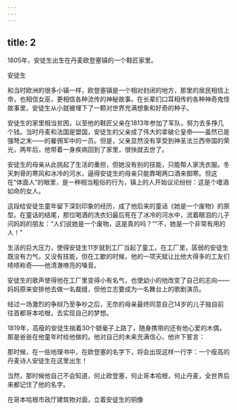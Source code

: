 ```yaml
---
---
---
```

title: 2
---



1805年，安徒生出生在丹麦欧登塞镇的一个鞋匠家里。

安徒生



和当时欧洲的很多小镇一样，欧登塞镇是一个相对封闭的地方，那里的居民相信上帝，也相信女巫，更相信各种流传的神秘故事。在长辈们口耳相传的各种神奇鬼怪故事里，安徒生从小就被埋下了一颗对世界充满想象和好奇的种子。

安徒生的家里相当贫困，以至他的鞋匠父亲在1813年参加了军队，努力去多挣几个钱。当时丹麦和法国是盟国，安徒生的父亲成了伟大的拿破仑皇帝——虽然已是强弩之末——的雇佣军中的一员。但是，父亲显然没有享受到神圣法兰西帝国的荣光，两年后，他带着一身疾病回到了家里，很快就去世了。

安徒生的母亲从此挑起了生活的重担，但她没有别的技能，只能帮人家洗衣服。冬天刺骨的寒风和冰冷的河水，逼得安徒生的母亲只能靠喝两口酒来御寒。但这在“体面人”的眼里，是一种相当粗俗的行为，镇上的人开始议论纷纷：这是个嗜酒如命的女人。

这段给安徒生童年留下深刻印象的经历，成了他后来的童话《她是一个废物》的原型。在童话的结尾，那位喝酒的洗衣妇最后死在了冰冷的河水中，流着眼泪的儿子问妈妈的朋友：“人们说她是一个废物，这是真的吗？”“不，她是一个非常有用的人！”

生活的巨大压力，使得安徒生11岁就到工厂当起了童工。在工厂里，孱弱的安徒生既没有力气，又没有技能，但在工歇的时候，他的一项天赋让比他大得多的工友们啧啧称奇——他清澈嘹亮的嗓音。

安徒生的歌声使得他在工厂里变得小有名气，也使幼小的他改变了自己的志向——妈妈原来安排他去做一名裁缝，但他立志要成为一名舞台上的歌剧演员。

经过一场激烈的争辩乃至争吵之后，无奈的母亲最终同意自己14岁的儿子独自前往首都哥本哈根，去实现自己的梦想。

1819年，高瘦的安徒生揣着30个银毫子上路了，随身携带的还有他心爱的木偶，那是爸爸在他童年时给他做的。他对自己的未来充满信心，他许下誓言：

那时候，在一些地理书中，在欧登塞的名字下，将会出现这样一行字：一个瘦高的丹麦诗人安徒生在这里出生！

当然，那时候他自己不会知道，何止欧登塞，何止哥本哈根，何止丹麦，全世界后来都记住了他的名字。

在哥本哈根市政厅建筑物对面，立着安徒生的铜像